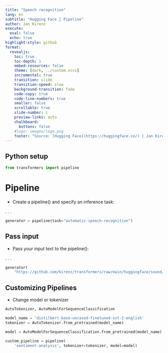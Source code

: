 ```yaml
---
title: "Speech recognition"
lang: en
subtitle: "Hugging Face 🤗 Pipeline"
author: Jan Kirenz
execute:
  eval: false
  echo: true
highlight-style: github
format:
  revealjs: 
    toc: true
    toc-depth: 1
    embed-resources: false
    theme: [dark, ../custom.scss]  
    incremental: true
    transition: slide
    transition-speed: slow
    background-transition: fade
    code-copy: true
    code-line-numbers: true
    smaller: false
    scrollable: true
    slide-number: c
    preview-links: auto
    chalkboard: 
      buttons: false
    #logo: images/logo.png
    footer: "Source: [Hugging Face](https://huggingface.co/) | Jan Kirenz"
---
```



## Python setup

```python
from transformers import pipeline

```

# Pipeline


- Create a pipeline() and specify an inference task:

. . .

```python

generator = pipeline(task="automatic-speech-recognition")

```



## Pass input

- Pass your input text to the pipeline():

. . .

```python
generator(
    "https://github.com/kirenz/transformers/raw/main/huggingface/sound/mlk.flac")

```

## Customizing Pipelines

- Change model or tokenizer


```python
AutoTokenizer, AutoModelForSequenceClassification

model_name = 'distilbert-base-uncased-finetuned-sst-2-english'
tokenizer = AutoTokenizer.from_pretrained(model_name)

model = AutoModelForSequenceClassification.from_pretrained(model_name)

custom_pipeline = pipeline(
    'sentiment-analysis', tokenizer=tokenizer, model=model)

```

